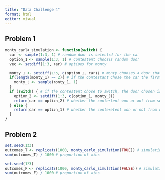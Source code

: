 ```yaml
---
title: "Data Challenge 4"
format: html
editor: visual
---
```


## Problem 1

```r
monty_carlo_simulation <- function(switch) {
  car <- sample(1:3, 1) # random door is selected for the car
  option_1 <- sample(1:3, 1) # contestent chooses random door
  vec <- setdiff(1:3, car) # options for monty
  
  monty_1 <- setdiff(1:3, c(option_1, car)) # monty chooses a door that is different from the car and what the contestent chose
  if(length(monty_1) == 2){ # if the contestant chose the car the first time around, there will be 2 numbers in monty_1. This randomly chooses 1
    monty_1 <- sample(monty_1, 1)
  }
  if (switch) { # if the contestent chose to switch, the door chosen is different from the first option and the door monty opened
    option_2 <- setdiff(1:3, c(option_1, monty_1))
    return(car == option_2) # whether the contestent won or not from switching the door
  } else {
    return(car == option_1) # whether the contesetent won or not from not switching the door
  }
}
```

## Problem 2

```r
set.seed(123)
outcomes_T <- replicate(1000, monty_carlo_simulation(TRUE)) # simulating 1000 tries of wins and losses when switching the door every time
sum(outcomes_T) / 1000 # proportion of wins
```

```r
set.seed(123)
outcomes_F <- replicate(1000, monty_carlo_simulation(FALSE)) # simulating 1000 tries of wins and losses when not switching the door every time
sum(outcomes_F) / 1000 # proportion of wins
```
